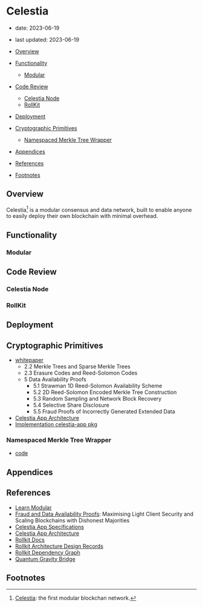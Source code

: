 # Celestia

- date: 2023-06-19
- last updated: 2023-06-19

- [Overview](#overview)
- [Functionality](#functionality)
  - [Modular](#modular)
- [Code Review](#code-review)
  - [Celestia Node](#celestia-node)
  - [RollKit](#rollkit)
- [Deployment](#deployment)
- [Cryptographic Primitives](#cryptographic-primitives)
  - [Namespaced Merkle Tree Wrapper](#namespaced-merkle-tree-wrapper)
- [Appendices](#appendices)
- [References](#references)
- [Footnotes](#footnotes)

## Overview

Celestia[^ov-1] is a modular consensus and data network, built to enable anyone to easily deploy their own blockchain with minimal overhead.

## Functionality

### Modular

## Code Review

### Celestia Node

### RollKit

## Deployment

## Cryptographic Primitives

- [whitepaper](https://arxiv.org/pdf/1809.09044.pdf)
  - 2.2 Merkle Trees and Sparse Merkle Trees
  - 2.3 Erasure Codes and Reed-Solomon Codes
  - 5 Data Availability Proofs
    - 5.1 Strawman 1D Reed-Solomon Availability Scheme
    - 5.2 2D Reed-Solomon Encoded Merkle Tree Construction
    - 5.3 Random Sampling and Network Block Recovery
    - 5.4 Selective Share Disclosure
    - 5.5 Fraud Proofs of Incorrectly Generated Extended Data
- [Celestia App Architecture](https://github.com/celestiaorg/celestia-app/tree/main/docs/architecture)
- [Implementation celestia-app pkg](https://github.com/celestiaorg/celestia-app/tree/main/pkg)

### Namespaced Merkle Tree Wrapper

- [code](https://github.com/celestiaorg/celestia-app/tree/main/pkg/wrapper)

## Appendices

## References

- [Learn Modular](https://celestia.org/learn/)
- [Fraud and Data Availability Proofs](https://arxiv.org/pdf/1809.09044.pdf): Maximising Light Client Security and Scaling Blockchains with Dishonest Majorities
- [Celestia App Specifications](https://celestiaorg.github.io/celestia-app/index.html)
- [Celestia App Architecture](https://github.com/celestiaorg/celestia-app/tree/main/docs/architecture)
- [Rollkit Docs](https://rollkit.dev/docs/intro/)
- [Rollkit Architecture Design Records](https://github.com/rollkit/rollkit/tree/main/docs/lazy-adr)
- [Rollkit Dependency Graph](https://github.com/rollkit/rollkit/blob/main/docs/specification/rollkit-dependency-graph.mdx)
- [Quantum Gravity Bridge](https://github.com/celestiaorg/quantum-gravity-bridge/tree/master)

## Footnotes

[^ov-1]: [Celestia](https://celestia.org/): the first modular blockchan network.
